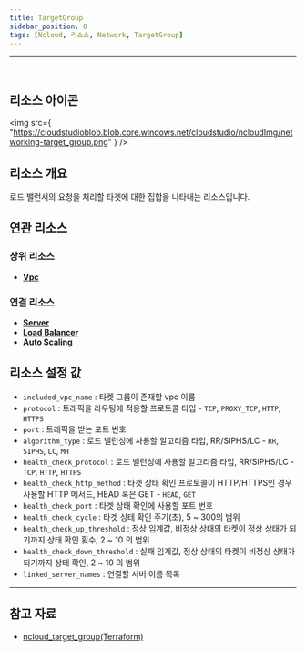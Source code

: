 ```yaml
---
title: TargetGroup
sidebar_position: 0
tags: [Ncloud, 리소스, Network, TargetGroup]
---
```


<hr />
<br />

## 리소스 아이콘

<img
    src={
        "https://cloudstudioblob.blob.core.windows.net/cloudstudio/ncloudImg/networking-target_group.png"
    }
/>

## 리소스 개요

로드 밸런서의 요청을 처리할 타겟에 대한 집합을 나타내는 리소스입니다.

## 연관 리소스

### 상위 리소스

-   [**Vpc**](https://docs.cstudio.app/docs/resource/ncloud/Networking/Vpc)

### 연결 리소스

-   [**Server**](https://docs.cstudio.app/docs/resource/ncloud/Compute/Server)
-   [**Load Balancer**](https://docs.cstudio.app/docs/resource/ncloud/Networking/LoadBalancer)
-   [**Auto Scaling**](https://docs.cstudio.app/docs/resource/ncloud/Compute/AutoScaling)


## 리소스 설정 값

-   `included_vpc_name` : 타켓 그룹이 존재할 vpc 이름
-   `protocol` : 트래픽을 라우팅에 적용할 프로토콜 타입 - `TCP`, `PROXY_TCP`, `HTTP`, `HTTPS`
-   `port` : 트래픽을 받는 포트 번호 
-   `algorithm_type` : 로드 밸런싱에 사용할 알고리즘 타입, RR/SIPHS/LC - `RR`, `SIPHS`, `LC`, `MH`
-   `health_check_protocol` : 로드 밸런싱에 사용할 알고리즘 타입, RR/SIPHS/LC - `TCP`, `HTTP`, `HTTPS`
-   `health_check_http_method` : 타겟 상태 확인 프로토콜이 HTTP/HTTPS인 경우 사용할 HTTP 메서드, HEAD 혹은 GET - `HEAD`, `GET`
-   `health_check_port` : 타겟 상태 확인에 사용할 포트 번호
-   `health_check_cycle` : 타겟 싱테 확인 주기(초), 5 ~ 300의 범위
-   `health_check_up_threshold` : 정상 임계값, 비정상 상태의 타켓이 정상 상태가 되기까지 상태 확인 횟수, 2 ~ 10 의 범위
-   `health_check_down_threshold` : 실패 임계값, 정상 상태의 타켓이 비정상 상태가 되기까지 상태 확인, 2 ~ 10 의 범위 
-   `linked_server_names` : 연결할 서버 이름 목록



---

## 참고 자료


-   [ncloud_target_group(Terraform)](https://registry.terraform.io/providers/NaverCloudPlatform/ncloud/latest/docs/resources/lb_target_group)
